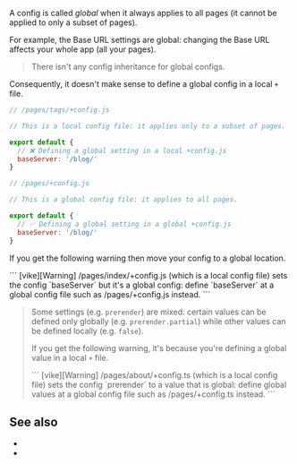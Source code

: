 
A config is called *global* when it always applies to all pages (it cannot be applied to only a subset of pages).

For example, <Link href="/base-url">the Base URL settings</Link> are global: changing the Base URL affects your whole app (all your pages).

> There isn't any <Link href="/config#inheritance">config inheritance</Link> for global configs.

Consequently, it doesn't make sense to define a global config in a local <Link href="/config#files">`+` file</Link>.

```js
// /pages/tags/+config.js

// This is a local config file: it applies only to a subset of pages.

export default {
  // ❌ Defining a global setting in a local +config.js
  baseServer: '/blog/'
}
```

```js
// /pages/+config.js

// This is a global config file: it applies to all pages.

export default {
  // ✅ Defining a global setting in a global +config.js
  baseServer: '/blog/'
}
```

If you get the following warning then move your config to a global location.

<CodeBlockTransformer lineBreak="white-space">
```
[vike][Warning] /pages/index/+config.js (which is a local config file) sets the config `baseServer` but it's a global config: define `baseServer` at a global config file such as /pages/+config.js instead.
```
</CodeBlockTransformer>


> Some settings (e.g. <Link href="/prerender">`prerender`</Link>) are mixed: certain values can be defined only globally (e.g. <Link href="/prerender#partial">`prerender.partial`</Link>) while other values can be defined locally (e.g. <Link href="/prerender#toggle">`false`</Link>).
>
> If you get the following warning, it's because you're defining a global value in a local `+` file.
>
> <CodeBlockTransformer lineBreak="white-space">
> ```
> [vike][Warning] /pages/about/+config.ts (which is a local config file) sets the config `prerender` to a value that is global: define global values at a global config file such as /pages/+config.ts instead.
> ```
> </CodeBlockTransformer>

## See also

- <Link href="/config#inheritance" />
- <Link href="/config#files" doNotInferSectionTitle />
